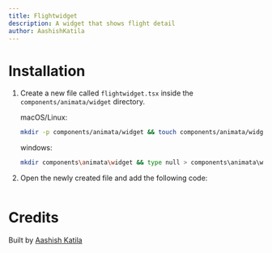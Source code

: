 ```yaml
---
title: Flightwidget
description: A widget that shows flight detail
author: AashishKatila
---
```


<ComponentPreview name="widget-flightwidget--docs" />

# Installation

1. Create a new file called `flightwidget.tsx` inside the `components/animata/widget` directory.

   macOS/Linux:

   ```bash
   mkdir -p components/animata/widget && touch components/animata/widget/flightwidget.tsx
   ```

   windows:

   ```bash
   mkdir components\animata\widget && type null > components\animata\widget\flightwidget.tsx
   ```

2. Open the newly created file and add the following code:

```jsx file=<rootDir>/animata/widget/flightwidget.tsx

```

# Credits

Built by [Aashish Katila](https://github.com/AashishKatila)
